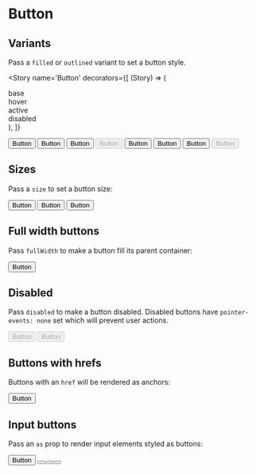 
<Meta title='Components/Button' component={Button} />


# Button

## Variants

Pass a `filled` or `outlined` variant to set a button style.

<Story
  name='Button'
  decorators={[
    (Story) => (
      <div className='grid grid-cols-4 gap-x-4 gap-y-2 items-center justify-items-center w-1/2'>
        <div>base</div>
        <div>hover</div>
        <div>active</div>
        <div>disabled</div>
        <Story />
      </div>
    ),
  ]}
>
  <Button variant='filled'>Button</Button>
  <Button variant='filled' className='C9Y--hover'>
    Button
  </Button>
  <Button variant='filled' className='C9Y--active'>
    Button
  </Button>
  <Button variant='filled' disabled>
    Button
  </Button>
  <Button variant='outlined'>Button</Button>
  <Button variant='outlined' className='C9Y--hover'>
    Button
  </Button>
  <Button variant='outlined' className='C9Y--active'>
    Button
  </Button>
  <Button variant='outlined' disabled>
    Button
  </Button>
</Story>

## Sizes

Pass a `size` to set a button size:

<div className='flex flex-row items-center gap-4'>
  <Button size='small'>Button</Button>
  <Button>Button</Button>
  <Button size='large'>Button</Button>
</div>

## Full width buttons

Pass `fullWidth` to make a button fill its parent container:

<Button fullWidth>Button</Button>

## Disabled

Pass `disabled` to make a button disabled. Disabled buttons have `pointer-events: none`
set which will prevent user actions.

<div className='flex flex-row items-center gap-4'>
  <Button variant='filled' disabled>
    Button
  </Button>
  <Button variant='outlined' disabled>
    Button
  </Button>
</div>

## Buttons with hrefs

Buttons with an `href` will be rendered as anchors:

<Button href='#test'>Button</Button>

## Input buttons

Pass an `as` prop to render input elements styled as buttons:

<div className='flex flex-row items-center gap-4'>
  <Button>Button</Button>
  <Button as='input' value='Input' />
  <Button as='input' type='submit' value='Submit' />
  <Button as='input' type='reset' value='Reset' />
</div>

<ArgsTable of={Button} />
